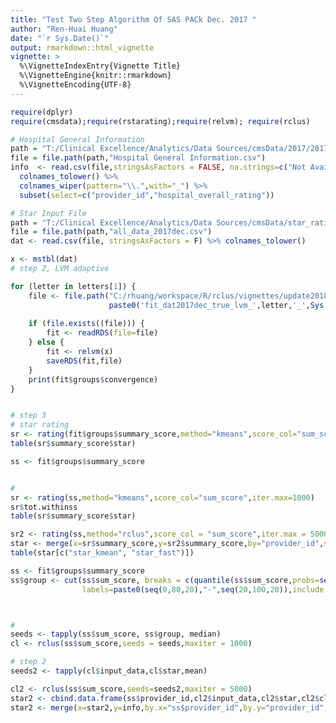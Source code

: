 ```yaml
---
title: "Test Two Step Algorithm Of SAS PACk Dec. 2017 "
author: "Ren-Huai Huang"
date: "`r Sys.Date()`"
output: rmarkdown::html_vignette
vignette: >
  %\VignetteIndexEntry{Vignette Title}
  %\VignetteEngine{knitr::rmarkdown}
  %\VignetteEncoding{UTF-8}
---
```


```r
require(dplyr)
require(cmsdata);require(rstarating);require(relvm); require(rclus)
```

```r
# Hospital General Information   
path = "T:/Clinical Excellence/Analytics/Data Sources/cmsData/2017/20171221/Hospital_Revised_Flatfiles20171221"
file = file.path(path,"Hospital General Information.csv")
info  <- read.csv(file,stringsAsFactors = FALSE, na.strings=c("Not Available")) %>% 
  colnames_tolower() %>% 
  colnames_wiper(pattern="\\.",with="_") %>%
  subset(select=c("provider_id","hospital_overall_rating"))

# Star Input File
path = "T:/Clinical Excellence/Analytics/Data Sources/cmsData/star_rating_input_file"
file = file.path(path,"all_data_2017dec.csv")
dat <- read.csv(file, stringsAsFactors = F) %>% colnames_tolower()

```

```r
x <- mstbl(dat)
# step 2, LVM adaptive  

for (letter in letters[1]) {
    file <- file.path("C:/rhuang/workspace/R/rclus/vignettes/update2018jan/output",
                      paste0('fit_dat2017dec_true_lvm_',letter,'_',Sys.Date(),".rds")) 
    
    if (file.exists((file))) {
        fit <- readRDS(file=file)
    } else {
        fit <- relvm(x)
        saveRDS(fit,file)
    } 
    print(fit$groups$convergence)
}  


# step 3
# star rating
sr <- rating(fit$groups$summary_score,method="kmeans",score_col="sum_score",iter.max=1000)  
table(sr$summary_score$star)
```


```r
ss <- fit$groups$summary_score


#
sr <- rating(ss,method="kmeans",score_col="sum_score",iter.max=1000)  
sr$tot.withinss
table(sr$summary_score$star)

```

```r
sr2 <- rating(ss,method="rclus",score_col = "sum_score",iter.max = 5000)
star <- merge(x=sr$summary_score,y=sr2$summary_score,by="provider_id",suffixes=c("_kmean","_fast"))
table(star[c("star_kmean", "star_fast")])
```

```r
ss <- fit$groups$summary_score
ss$group <- cut(ss$sum_score, breaks = c(quantile(ss$sum_score,probs=seq(0,1,0.2))),
                labels=paste0(seq(0,80,20),"-",seq(20,100,20)),include.lowest = TRUE)



#
seeds <- tapply(ss$sum_score, ss$group, median)
cl <- rclus(ss$sum_score,seeds = seeds,maxiter = 1000)  

# step 2
seeds2 <- tapply(cl$input_data,cl$star,mean)

cl2 <- rclus(ss$sum_score,seeds=seeds2,maxiter = 5000)
star2 <- cbind.data.frame(ss$provider_id,cl2$input_data,cl2$star,cl2$cluster)
star2 <- merge(x=star2,y=info,by.x="ss$provider_id",by.y="provider_id",all=TRUE)

```


